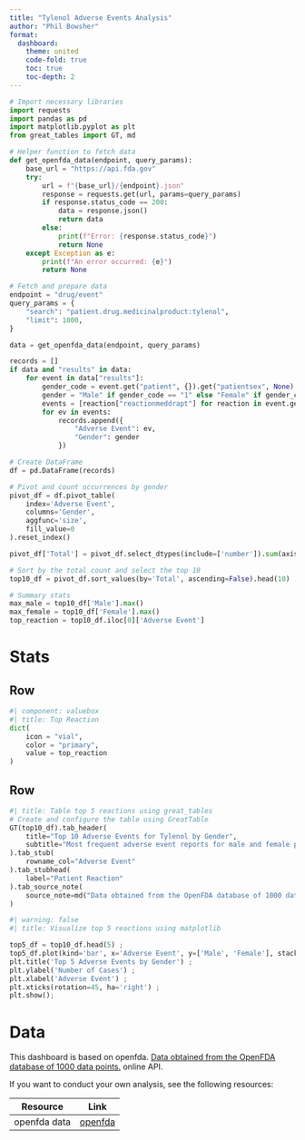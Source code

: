 ```yaml
---
title: "Tylenol Adverse Events Analysis"
author: "Phil Bowsher"
format: 
  dashboard:
    theme: united
    code-fold: true
    toc: true
    toc-depth: 2
---
```


```python
# Import necessary libraries
import requests
import pandas as pd
import matplotlib.pyplot as plt
from great_tables import GT, md

# Helper function to fetch data
def get_openfda_data(endpoint, query_params):
    base_url = "https://api.fda.gov"
    try:
        url = f"{base_url}/{endpoint}.json"
        response = requests.get(url, params=query_params)
        if response.status_code == 200:
            data = response.json()
            return data
        else:
            print(f"Error: {response.status_code}")
            return None
    except Exception as e:
        print(f"An error occurred: {e}")
        return None

# Fetch and prepare data
endpoint = "drug/event"
query_params = {
    "search": "patient.drug.medicinalproduct:tylenol",
    "limit": 1000,
}

data = get_openfda_data(endpoint, query_params)

records = []
if data and "results" in data:
    for event in data["results"]:
        gender_code = event.get("patient", {}).get("patientsex", None)
        gender = "Male" if gender_code == "1" else "Female" if gender_code == "2" else "Unknown"
        events = [reaction["reactionmeddrapt"] for reaction in event.get("patient", {}).get("reaction", [])]
        for ev in events:
            records.append({
                "Adverse Event": ev,
                "Gender": gender
            })

# Create DataFrame
df = pd.DataFrame(records)

# Pivot and count occurrences by gender
pivot_df = df.pivot_table(
    index='Adverse Event', 
    columns='Gender', 
    aggfunc='size', 
    fill_value=0
).reset_index()

pivot_df['Total'] = pivot_df.select_dtypes(include=['number']).sum(axis=1)

# Sort by the total count and select the top 10
top10_df = pivot_df.sort_values(by='Total', ascending=False).head(10)

# Summary stats
max_male = top10_df['Male'].max()
max_female = top10_df['Female'].max()
top_reaction = top10_df.iloc[0]['Adverse Event']
```

# Stats

## Row

```python
#| component: valuebox
#| title: Top Reaction
dict(
    icon = "vial",
    color = "primary",
    value = top_reaction
)
```

## Row {height=40%}

```python

#| title: Table top 5 reactions using great_tables
# Create and configure the table using GreatTable
GT(top10_df).tab_header(
    title="Top 10 Adverse Events for Tylenol by Gender",
    subtitle="Most frequent adverse event reports for male and female patients retrieved from OpenFDA"
).tab_stub(
    rowname_col="Adverse Event"
).tab_stubhead(
    label="Patient Reaction"
).tab_source_note(
    source_note=md("Data obtained from the OpenFDA database of 1000 data points.")
)
```


```python
#| warning: false
#| title: Visualize top 5 reactions using matplotlib

top5_df = top10_df.head(5) ;
top5_df.plot(kind='bar', x='Adverse Event', y=['Male', 'Female'], stacked=True, color=['orange', 'purple']) ;
plt.title('Top 5 Adverse Events by Gender') ;
plt.ylabel('Number of Cases') ;
plt.xlabel('Adverse Event') ;
plt.xticks(rotation=45, ha='right') ;
plt.show();
```

# Data

This dashboard is based on openfda. [Data obtained from the OpenFDA database of 1000 data points.](https://open.fda.gov/) online API.

If you want to conduct your own analysis, see the following resources:

| Resource             | Link               |
|----------------------|--------------------|
| openfda data    | [openfda](https://open.fda.gov/) |
